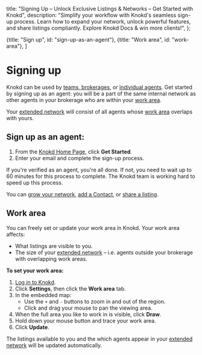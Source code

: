 
<meta name="og:title" content="Unlock Exclusive Listings & Networks – Get Started with Knokd" />
<meta name="og:description" content="Simplify your workflow with Knokd's seamless sign-up process. Learn how to expand your network, unlock powerful features, and share listings compliantly. Explore Knokd Docs & win more clients!"/>

  title: "Signing Up – Unlock Exclusive Listings & Networks – Get Started with Knokd",
  description: "Simplify your workflow with Knokd's seamless sign-up process. Learn how to expand your network, unlock powerful features, and share listings compliantly. Explore Knokd Docs & win more clients!",
};


  {title: "Sign up", id: "sign-up-as-an-agent"},
  {title: "Work area", id: "work-area"},
]

<HeroPattern />

# Signing up

Knokd can be used by [teams, brokerages](/getting-started/sign-up-as-a-team), or [individual agents](#sign-up-as-an-agent). Get started by signing up as an agent: you will be a part of the same internal network as other agents in your brokerage who are within your [work area](#work-area).

Your [extended network](/getting-started/grow-your-network#your-extended-network) will consist of all agents whose [work area](#work-area) overlaps with yours.

## Sign up as an agent:

1. From the <a href="https://www.knokd.com/" target="_blank">Knokd Home Page</a>, click **Get Started**.
2. Enter your email and complete the sign-up process.

<Note>If you're verified as an agent, you're all done. If not, you need to wait up to 60 minutes for this process to complete. The Knokd team is working hard to speed up this process. </Note>

You can [grow your network](/getting-started/grow-your-network), [add a Contact](/contacts/add-contacts), or [share a listing](/listings/sharing-link). 

## Work area

You can freely set or update your work area in Knokd. Your work area affects:
* What listings are visible to you.
* The size of your [extended network](/getting-started/grow-your-network#your-extended-network) – i.e. agents outside your brokerage with overlapping work areas.

**To set your work area:**

1. <a href="https://app.knokd.com/login" target="_blank">Log in to Knokd</a>.
1. Click **Settings**, then click the **Work area** tab.
1. In the embedded map:
    * Use the `+` and `-` buttons to zoom in and out of the region.
    * Click and drag your mouse to pan the viewing area.
1. When the full area you like to work in is visible, click **Draw**.
1. Hold down your mouse button and trace your work area.
1. Click **Update**. 

The listings available to you and the which agents appear in your [extended network](/getting-started/grow-your-network#your-extended-network) will be updated automatically.
